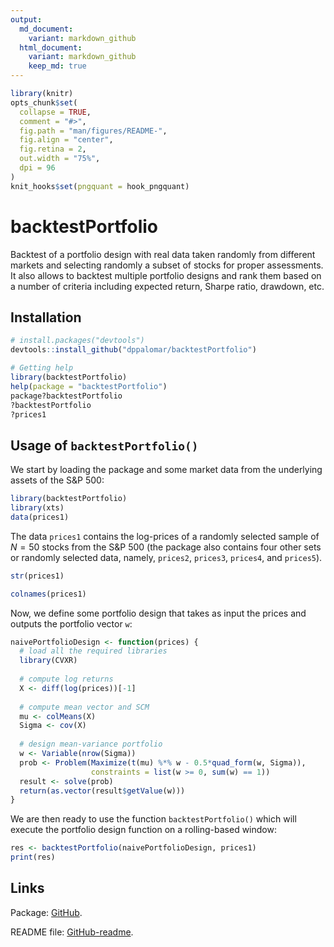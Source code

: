 ```yaml
---
output:
  md_document:
    variant: markdown_github
  html_document:
    variant: markdown_github
    keep_md: true
---
```


<!-- README.md is generated from README.Rmd. Please edit that file -->

```r
library(knitr)
opts_chunk$set(
  collapse = TRUE,
  comment = "#>",
  fig.path = "man/figures/README-",
  fig.align = "center",
  fig.retina = 2,
  out.width = "75%",
  dpi = 96
)
knit_hooks$set(pngquant = hook_pngquant)
```

# backtestPortfolio

Backtest of a portfolio design with real data taken randomly from different
markets and selecting randomly a subset of stocks for proper assessments.
It also allows to backtest multiple portfolio designs and rank them based
on a number of criteria including expected return, Sharpe ratio, drawdown,
etc.


## Installation
```r
# install.packages("devtools")
devtools::install_github("dppalomar/backtestPortfolio")

# Getting help
library(backtestPortfolio)
help(package = "backtestPortfolio")
package?backtestPortfolio
?backtestPortfolio
?prices1
```



## Usage of `backtestPortfolio()`
We start by loading the package and some market data from the underlying assets of the S&P 500:
```r
library(backtestPortfolio)
library(xts)
data(prices1)
```
The data `prices1` contains the log-prices of a randomly selected sample of $N=50$ stocks from the
S&P 500 (the package also contains four other sets or randomly selected data, namely, `prices2`, `prices3`, `prices4`, and `prices5`).
```r
str(prices1)

colnames(prices1)
```

Now, we define some portfolio design that takes as input the prices and outputs the portfolio vector `w`:
```r
naivePortfolioDesign <- function(prices) {
  # load all the required libraries
  library(CVXR)
  
  # compute log returns
  X <- diff(log(prices))[-1]
  
  # compute mean vector and SCM
  mu <- colMeans(X)
  Sigma <- cov(X)
  
  # design mean-variance portfolio
  w <- Variable(nrow(Sigma))
  prob <- Problem(Maximize(t(mu) %*% w - 0.5*quad_form(w, Sigma)),
                  constraints = list(w >= 0, sum(w) == 1))
  result <- solve(prob)
  return(as.vector(result$getValue(w)))
}
```

We are then ready to use the function `backtestPortfolio()` which will execute the portfolio design function on a rolling-based window:
```r
res <- backtestPortfolio(naivePortfolioDesign, prices1)
print(res)
```



## Links
Package: [GitHub](https://github.com/dppalomar/backtestPortfolio).

README file: [GitHub-readme](https://rawgit.com/dppalomar/backtestPortfolio/master/README.html).
